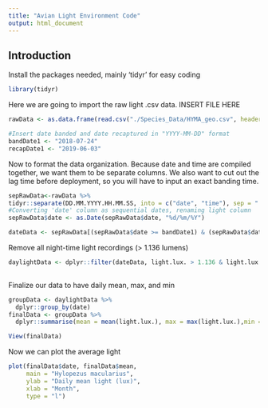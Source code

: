 ```yaml
---
title: "Avian Light Environment Code"
output: html_document
---
```



## Introduction

Install the packages needed, mainly 'tidyr' for easy coding

```r
library(tidyr)
```

Here we are going to import the raw light .csv data. INSERT FILE HERE

```r

rawData <- as.data.frame(read.csv("./Species_Data/HYMA_geo.csv", header=TRUE))

#Insert date banded and date recaptured in "YYYY-MM-DD" format
bandDate1 <- "2018-07-24"
recapDate1 <- "2019-06-03"

```

Now to format the data organization. Because date and time are compiled together, we want them to be separate columns. We also want to cut out the lag time before deployment, so you will have to input an exact banding time.

```r
sepRawData<-rawData %>%
tidyr::separate(DD.MM.YYYY.HH.MM.SS, into = c("date", "time"), sep = " ")
#Converting 'date' column as sequential dates, renaming light column
sepRawData$date <- as.Date(sepRawData$date, "%d/%m/%Y")

dateData <- sepRawData[(sepRawData$date >= bandDate1) & (sepRawData$date <= recapDate1) ,]

```


Remove all night-time light recordings (> 1.136 lumens)

```r
daylightData <- dplyr::filter(dateData, light.lux. > 1.136 & light.lux. < 1000)
  
```

Finalize our data to have daily mean, max, and min

```r
groupData <- daylightData %>% 
  dplyr::group_by(date)
finalData <- groupData %>%
  dplyr::summarise(mean = mean(light.lux.), max = max(light.lux.),min = min(light.lux.))

View(finalData)
```

Now we can plot the average light

```r
plot(finalData$date, finalData$mean,
     main = "Hylopezus macularius",
     ylab = "Daily mean light (lux)",
     xlab = "Month",
     type = "l")
```

